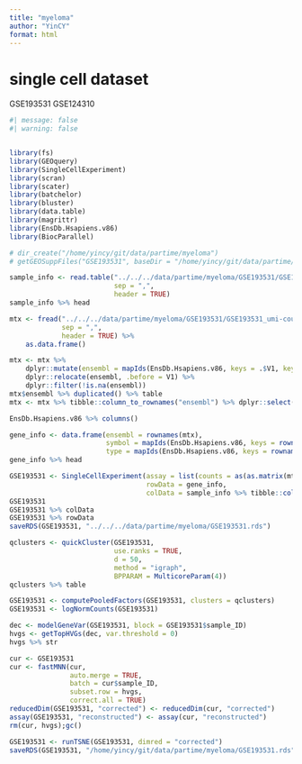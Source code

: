 ```yaml
---
title: "myeloma"
author: "YinCY"
format: html
---
```


# single cell dataset
GSE193531
GSE124310
```r
#| message: false
#| warning: false


library(fs)
library(GEOquery)
library(SingleCellExperiment)
library(scran)
library(scater)
library(batchelor)
library(bluster)
library(data.table)
library(magrittr)
library(EnsDb.Hsapiens.v86)
library(BiocParallel)

# dir_create("/home/yincy/git/data/partime/myeloma")
# getGEOSuppFiles("GSE193531", baseDir = "/home/yincy/git/data/partime/myeloma/")
```

```r
sample_info <- read.table("../../../data/partime/myeloma/GSE193531/GSE193531_cell-level-metadata.csv.gz", 
                          sep = ",", 
                          header = TRUE)
sample_info %>% head
```

```r
mtx <- fread("../../../data/partime/myeloma/GSE193531/GSE193531_umi-count-matrix.csv.gz", 
             sep = ",", 
             header = TRUE) %>% 
    as.data.frame()

mtx <- mtx %>% 
    dplyr::mutate(ensembl = mapIds(EnsDb.Hsapiens.v86, keys = .$V1, keytype = "SYMBOL", column = "GENEID")) %>% 
    dplyr::relocate(ensembl, .before = V1) %>% 
    dplyr::filter(!is.na(ensembl))
mtx$ensembl %>% duplicated() %>% table
mtx <- mtx %>% tibble::column_to_rownames("ensembl") %>% dplyr::select(-V1)

EnsDb.Hsapiens.v86 %>% columns()

gene_info <- data.frame(ensembl = rownames(mtx), 
                        symbol = mapIds(EnsDb.Hsapiens.v86, keys = rownames(mtx), keytype = "GENEID", column = "SYMBOL"), 
                        type = mapIds(EnsDb.Hsapiens.v86, keys = rownames(mtx), keytype = "GENEID", column = "GENEBIOTYPE"))
gene_info %>% head
```

```r
GSE193531 <- SingleCellExperiment(assay = list(counts = as(as.matrix(mtx), "CsparseMatrix")), 
                                  rowData = gene_info, 
                                  colData = sample_info %>% tibble::column_to_rownames("index"))
GSE193531
GSE193531 %>% colData
GSE193531 %>% rowData
saveRDS(GSE193531, "../../../data/partime/myeloma/GSE193531.rds")
```

```r
qclusters <- quickCluster(GSE193531, 
                          use.ranks = TRUE, 
                          d = 50, 
                          method = "igraph", 
                          BPPARAM = MulticoreParam(4))
qclusters %>% table

GSE193531 <- computePooledFactors(GSE193531, clusters = qclusters)
GSE193531 <- logNormCounts(GSE193531)
```

```r
dec <- modelGeneVar(GSE193531, block = GSE193531$sample_ID)
hvgs <- getTopHVGs(dec, var.threshold = 0)
hvgs %>% str
```

```r
cur <- GSE193531
cur <- fastMNN(cur, 
               auto.merge = TRUE, 
               batch = cur$sample_ID, 
               subset.row = hvgs, 
               correct.all = TRUE)
reducedDim(GSE193531, "corrected") <- reducedDim(cur, "corrected")
assay(GSE193531, "reconstructed") <- assay(cur, "reconstructed")
rm(cur, hvgs);gc()
```

```r
GSE193531 <- runTSNE(GSE193531, dimred = "corrected")
saveRDS(GSE193531, "/home/yincy/git/data/partime/myeloma/GSE193531.rds")
```















